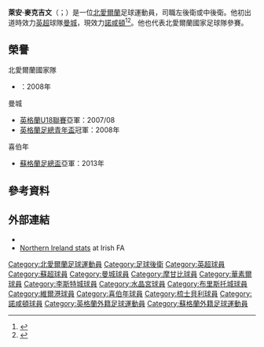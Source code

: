 {{noteta
|G1=英超|G2=足球|G3=FAcup
|T=zh-hans:萊安·麥克吉文; zh-hk:賴恩·麥基雲;
|1=zh-hans:萊安; zh-hk:賴恩;
|2=zh-hans:麥克吉文; zh-hk:麥基雲;
}}
{{Infobox Football biography 2
| playername        = 萊安·麥克吉文<br />''Ryan McGivern''
| image    = 
| fullname = Ryan McGivern
| birth_date    = {{birth date and age|df=y|1990|1|8}}
| birth_place     = 北愛爾蘭[[紐里|紐里]]
| height      = {{height|m=1.88}}
| position            = [[後衛_(足球)|中堅]] / [[後衛_(足球)|左閘]]
| currentclub         = [[北安普顿足球俱乐部|諾咸頓]]
| clubnumber          = 24
| youthyears         = 2006−08 
| youthclubs         = [[曼徹斯特城足球俱樂部|曼城]]
| years1 = 2008-13 | clubs1 = [[曼徹斯特城足球俱樂部|曼城]]            | caps1 = 1 | goals1 = 0
| years2 = 2008    | clubs2  = → [[摩尔甘比足球俱乐部|摩甘比]] (借用)| caps2  = 5 | goals2 = 1
| years3 = 2009-10| clubs3              = → [[李斯特城|李斯特城]] (借用)| caps3  = 12 | goals3 = 0
| years4 = 2010-11| clubs4 = → [[沃尔索尔足球俱乐部|沃尔索尔]] (借用) | caps4 = 15 | goals4 = 0
| years5 = 2011     | clubs5 = → [[水晶宮足球俱乐部|水晶宮]] (借用)       | caps5 = 5  | goals5 = 0
| years6 = 2011-12     | clubs6 = → [[布里斯托尔城足球俱乐部|布里斯托尔城]] (借用)       | caps6 = 31  | goals6 = 0
| years7 = 2012-13     | clubs7 = → [[喜伯年|喜伯年]] (借用)       | caps7 = 27  | goals7 = 1
| years8 = 2013-14     | clubs8 = [[喜伯年|喜伯年]]       | caps8 = 33  | goals8 = 0
| years9 = 2014-16     | clubs9 = [[韦尔港足球俱乐部|韦尔港]]       | caps9 = 48  | goals9 = 0
| years10 = 2016-17     | clubs10 = [[谢斯伯利足球俱乐部|梳士貝利]]       | caps10 = 15  | goals10 = 0
| years11 = 2017-     | clubs11 = [[北安普顿足球俱乐部|諾咸頓]]       | caps11 =   | goals11 = 
| nationalyears1      = 
| nationalteam1       = [[北愛爾蘭16歲以下足球代表隊|北愛爾蘭U16]] 
| nationalcaps1       = 3
| nationalgoals1      = 0
| nationalyears2      = 
| nationalteam2       = [[北愛爾蘭17歲以下足球代表隊|北愛爾蘭U17]] 
| nationalcaps2       = 9
| nationalgoals2      = 2
| nationalyears3      = 2007−08
| nationalteam3       = [[北愛爾蘭19歲以下足球代表隊|北愛爾蘭U19]] 
| nationalcaps3       = 6
| nationalgoals3      = 2
| nationalyears4      = 2010−12
| nationalteam4       = [[北愛爾蘭21歲以下足球代表隊|北愛爾蘭U21]] 
| nationalcaps4       = 6
| nationalgoals4      = 1
| nationalyears5      = 2008-
| nationalteam5       = [[北愛爾蘭足球代表隊|北愛爾蘭]] 
| nationalcaps5       = 24
| nationalgoals5      = 0
| nationalyears6      = 2009
| nationalteam6       = 北愛爾蘭B 
| nationalcaps6       = 1
| nationalgoals6      = 0
| pcupdate            = 2017年2月18日
| ntupdate            = 
}}

'''萊安·麥克吉文'''（{{lang-en|Ryan McGivern}}；{{bd|1990年|1月8日|catidx=McGivern, Ryan}}）是一位[[北愛爾蘭|北愛爾蘭]]足球運動員，司職左後衛或中後衛。他初出道時效力[[英超|英超]]球隊[[曼徹斯特城足球俱樂部|曼城]]，現效力[[北安普顿足球俱乐部|諾咸頓]]<ref>{{cite news|title=Ryan McGivern: Port Vale sign Hibernian defender|url=http://www.bbc.co.uk/sport/0/football/28093952|accessdate=30 June 2014|work=[[BBC_Sport|BBC Sport]]|date=30 June 2014|archive-date=2014-07-08|archive-url=https://web.archive.org/web/20140708003926/http://www.bbc.co.uk/sport/0/football/28093952|dead-url=no}}</ref><ref>{{cite news|last1=Baggaley|first1=Mike|title=Port Vale sign Hibernian defender Ryan McGivern|url=http://www.stokesentinel.co.uk/Port-Vale-sign-Ryan-McGivern/story-21309293-detail/story.html|accessdate=30 June 2014|work=[[The_Sentinel_(Staffordshire)|The Sentinel]]|date=30 June 2014|deadurl=yes|archiveurl=https://web.archive.org/web/20140702174855/http://www.stokesentinel.co.uk/Port-Vale-sign-Ryan-McGivern/story-21309293-detail/story.html|archivedate=2014年7月2日}}</ref>。他也代表北愛爾蘭國家足球隊參賽。

==榮譽==
;北愛爾蘭國家隊
*{{link-en|牛奶盃|SuperCupNI}}：2008年

;曼城
*[[英格蘭足球青年超級聯賽|英格蘭U18聯賽]]亞軍：2007/08
*[[英格蘭足總青年盃|英格蘭足總青年盃]]冠軍：2008年

;喜伯年
*[[蘇格蘭足總盃|蘇格蘭足總盃]]亞軍：2013年

==參考資料==
{{Reflist}}

==外部連結==
*{{soccerbase|49747}}
*[https://web.archive.org/web/20130424201810/http://irishfa.com/international/squad-profiles/profile/2337/ryan-mcgivern/ Northern Ireland stats] at Irish FA


{{DEFAULTSORT:McGivern, Ryan}}
[[Category:北愛爾蘭足球運動員|Category:北愛爾蘭足球運動員]]
[[Category:足球後衛|Category:足球後衛]]
[[Category:英超球員|Category:英超球員]]
[[Category:蘇超球員|Category:蘇超球員]]
[[Category:曼城球員|Category:曼城球員]]
[[Category:摩甘比球員|Category:摩甘比球員]]
[[Category:華素爾球員|Category:華素爾球員]]
[[Category:李斯特城球員|Category:李斯特城球員]]
[[Category:水晶宮球員|Category:水晶宮球員]]
[[Category:布里斯托城球員|Category:布里斯托城球員]]
[[Category:維爾港球員|Category:維爾港球員]]
[[Category:喜伯年球員|Category:喜伯年球員]]
[[Category:梳士貝利球員|Category:梳士貝利球員]]
[[Category:諾咸頓球員|Category:諾咸頓球員]]
[[Category:英格蘭外籍足球運動員|Category:英格蘭外籍足球運動員]]
[[Category:蘇格蘭外籍足球運動員|Category:蘇格蘭外籍足球運動員]]